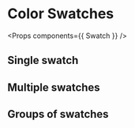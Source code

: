 
<Meta title="Primitives/Color Swatches" />

# Color Swatches

<Props components={{ Swatch }} />

## Single swatch

<Preview>
  <Story name="single">
    <SwatchContainer>
      <Swatch name="Orange" value="#e65100" />
    </SwatchContainer>
  </Story>
</Preview>

## Multiple swatches

<Preview>
  <Story name="multiple">
    <SwatchContainer>
      <Swatch name="Orange 500" value="#ff9800" />
      <Swatch name="Orange 600" value="#fb8c00" />
      <Swatch name="Orange 700" value="#f57c00" />
      <Swatch name="Orange 800" value="#ef6c00" />
      <Swatch name="Orange 900" value="#e65100" />
    </SwatchContainer>
  </Story>
</Preview>

## Groups of swatches

<Preview>
  <Story name="groups">
    <Fragment>
      <SwatchContainer>
        <Swatch name="Orange 500" value="#ff9800" />
        <Swatch name="Orange 600" value="#fb8c00" />
        <Swatch name="Orange 700" value="#f57c00" />
        <Swatch name="Orange 800" value="#ef6c00" />
        <Swatch name="Orange 900" value="#e65100" />
      </SwatchContainer>
      <SwatchContainer>
        <Swatch name="Blue 500" value="#2196f3" />
        <Swatch name="Blue 600" value="#1e88e5" />
        <Swatch name="Blue 700" value="#1976d2" />
        <Swatch name="Blue 800" value="#1565c0" />
        <Swatch name="Blue 900" value="#0d47a1" />
      </SwatchContainer>
    </Fragment>
  </Story>
</Preview>
